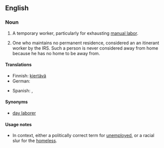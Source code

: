 ==English==

===Noun===
{{en-noun|head=[[itinerant]] [[worker]]}}

# {{colloquial|Southern California}} A temporary worker, particularly for exhausting [[manual labor]].
# One who maintains no permanent residence, considered an an itinerant worker by the IRS. Such a person is never considered away from home because he has no home to be away from.

====Translations====
{{trans-top|worker moving from one temporary job to another}}
* Finnish: [[kiertävä#Finnish|kiertävä]] {{t+|fi|työntekijä}}
* German: {{t+|de|Wanderarbeiter|m}}
{{trans-mid}}
* Spanish: {{t-|es|itinerante|m|f}}, {{t-|es|trabajador migratorio|m}}
{{trans-bottom}}

====Synonyms====
* [[day laborer]]

====Usage notes====
* {{rfc-sense|lang=en}} In context, either a politically correct term for [[unemployed]], or a racial slur for the [[homeless]].